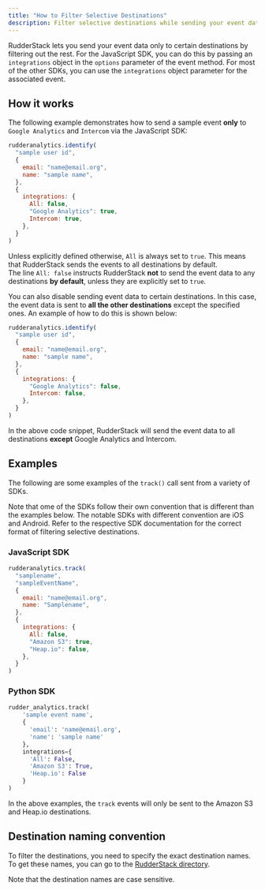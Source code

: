 ```yaml
---
title: "How to Filter Selective Destinations"
description: Filter selective destinations while sending your event data via RudderStack.
---
```


RudderStack lets you send your event data only to certain destinations by filtering out the rest. For the <Link to="/sources/event-streams/sdks/rudderstack-javascript-sdk/">JavaScript SDK</Link>, you can do this by passing an `integrations` object in the `options` parameter of the event method. For most of the other SDKs, you can use the `integrations` object parameter for the associated event.

## How it works

The following example demonstrates how to send a sample event **only** to `Google Analytics` and `Intercom` via the JavaScript SDK:

```javascript
rudderanalytics.identify(
  "sample user id",
  {
    email: "name@email.org",
    name: "sample name",
  },
  {
    integrations: {
      All: false,
      "Google Analytics": true,
      Intercom: true,
    },
  }
)
```

<div class="successBlock">
Unless explicitly defined otherwise, <code class="inline-code">All</code> is always set to <code class="inline-code">true</code>. This means that RudderStack sends the events to all destinations by default.
</div>

<div class="infoBlock">
The line <code class="inline-code">All: false</code> instructs RudderStack <strong>not</strong> to send the event data to any destinations <strong>by default</strong>, unless they are explicitly set to <code class="inline-code">true</code>.
</div>

You can also disable sending event data to certain destinations. In this case, the event data is sent to **all the other destinations** except the specified ones. An example of how to do this is shown below:

```javascript
rudderanalytics.identify(
  "sample user id",
  {
    email: "name@email.org",
    name: "sample name",
  },
  {
    integrations: {
      "Google Analytics": false,
      Intercom: false,
    },
  }
)
```

<div class="infoBlock">
In the above code snippet, RudderStack will send the event data to all destinations <strong>except</strong> Google Analytics and Intercom.
</div>

## Examples

The following are some examples of the `track()` call sent from a variety of SDKs.

<div class="infoBlock">
Note that ome of the SDKs follow their own convention that is different than the examples below. The notable SDKs with different convention are iOS and Android. Refer to the respective SDK documentation for the correct format of filtering selective destinations.
</div>

### JavaScript SDK

```javascript
rudderanalytics.track(
  "samplename",
  "sampleEventName",
  {
    email: "name@email.org",
    name: "Samplename",
  },
  {
    integrations: {
      All: false,
      "Amazon S3": true,
      "Heap.io": false,
    },
  }
)
```

### Python SDK

```python
rudder_analytics.track(
    'sample event name',
    {
      'email': 'name@email.org',
      'name': 'sample name'
    },
    integrations={
      'All': False,
      'Amazon S3': True,
      'Heap.io': False
    }
)
```

<div class="infoBlock">
In the above examples, the <code class="inline-code">track</code> events will only be sent to the Amazon S3 and Heap.io destinations.
</div>

## Destination naming convention

To filter the destinations, you need to specify the exact destination names. To get these names, you can go to the [RudderStack directory](https://app.rudderstack.com/directory). 

<div class="infoBlock">
Note that the destination names are case sensitive.
</div>


